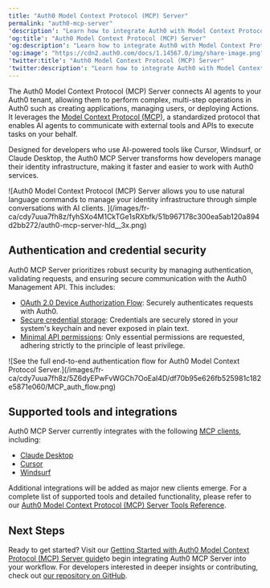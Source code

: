```yaml
---
title: "Auth0 Model Context Protocol (MCP) Server"
permalink: "auth0-mcp-server"
'description': "Learn how to integrate Auth0 with Model Context Protocol (MCP)."
'og:title': "Auth0 Model Context Protocol (MCP) Server"
'og:description': "Learn how to integrate Auth0 with Model Context Protocol (MCP)."
'og:image': "https://cdn2.auth0.com/docs/1.14567.0/img/share-image.png"
'twitter:title': "Auth0 Model Context Protocol (MCP) Server"
'twitter:description': "Learn how to integrate Auth0 with Model Context Protocol (MCP)."
---
```


The Auth0 Model Context Protocol (MCP) Server connects AI agents to your Auth0 tenant, allowing them to perform complex, multi-step operations in Auth0 such as creating applications, managing users, or deploying Actions. It leverages the [Model Context Protocol (MCP)](https://modelcontextprotocol.io/introduction), a standardized protocol that enables AI agents to communicate with external tools and APIs to execute tasks on your behalf.

Designed for developers who use AI-powered tools like Cursor, Windsurf, or Claude Desktop, the Auth0 MCP Server transforms how developers manage their identity infrastructure, making it faster and easier to work with Auth0 services.

<Frame>![Auth0 Model Context Protocol (MCP) Server allows you to use natural language commands to manage your identity infrastructure through simple conversations with AI clients. ](/images/fr-ca/cdy7uua7fh8z/fyhSXo4M1CkTGe1sRXbfk/51b967178c300ea5ab120a894d2bb272/auth0-mcp-server-hld__3x.png)</Frame>

## Authentication and credential security

Auth0 MCP Server prioritizes robust security by managing authentication, validating requests, and ensuring secure communication with the Auth0 <Tooltip href="/docs/fr-ca/glossary?term=management-api" tip="Management API
Un produit permettant aux clients d’effectuer des tâches administratives." cta="Voir le glossaire">Management API</Tooltip>. This includes:

* [OAuth 2.0 Device Authorization Flow](/docs/fr-ca/get-started/authentication-and-authorization-flow/device-authorization-flow): Securely authenticates requests with Auth0.
* [Secure credential storage](/docs/fr-ca/get-started/applications/rotate-credentials): Credentials are securely stored in your system's keychain and never exposed in plain text.
* [Minimal API permissions](/docs/fr-ca/secure/tokens/access-tokens/management-api-access-tokens): Only essential permissions are requested, adhering strictly to the principle of least privilege.

<Frame>![See the full end-to-end authentication flow for Auth0 Model Context Protocol Server.](/images/fr-ca/cdy7uua7fh8z/5Z6dyEPwFvWGCh7OoEaI4D/df70b95e626fb525981c182e5871e060/MCP_auth_flow.png)</Frame>

## Supported tools and integrations

Auth0 MCP Server currently integrates with the following [MCP clients](https://modelcontextprotocol.io/clients), including:

* [Claude Desktop](https://claude.ai/download)
* [Cursor](https://www.cursor.com/downloads)
* [Windsurf](https://www.windsurf.com/editor)

Additional integrations will be added as major new clients emerge. For a complete list of supported tools and detailed functionality, please refer to our [Auth0 Model Context Protocol (MCP) Server Tools Reference](/docs/fr-ca/get-started/auth0-mcp-server/auth0-mcp-tools-reference).

## Next Steps

Ready to get started? Visit our [Getting Started with Auth0 Model Context Protocol (MCP) Server guide](/docs/fr-ca/get-started/auth0-mcp-server/getting-started-with-auth0-mcp-server)to begin integrating Auth0 MCP Server into your workflow. For developers interested in deeper insights or contributing, check out [our repository on GitHub](https://github.com/auth0/auth0-mcp-server).